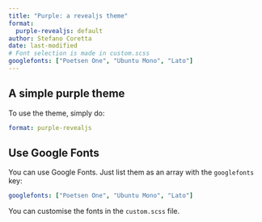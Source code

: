 ```yaml
---
title: "Purple: a revealjs theme"
format:
  purple-revealjs: default
author: Stefano Coretta
date: last-modified
# Font selection is made in custom.scss
googlefonts: ["Poetsen One", "Ubuntu Mono", "Lato"]
---
```


## A simple purple theme

To use the theme, simply do:

```yaml
format: purple-revealjs
```

## Use Google Fonts

You can use Google Fonts. Just list them as an array with the `googlefonts` key:

```yaml
googlefonts: ["Poetsen One", "Ubuntu Mono", "Lato"]
```

You can customise the fonts in the `custom.scss` file.